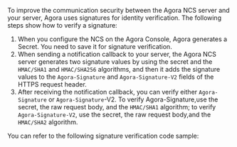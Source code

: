 


To improve the communication security between the Agora NCS server and your server, Agora uses signatures for identity verification. The following steps show how to verify a signature:

1. When you configure the NCS on the Agora Console, Agora generates a Secret. You need to save it for signature verification.
2. When sending a notification callback to your server, the Agora NCS server generates two signature values by using the secret and the `HMAC/SHA1` and `HMAC/SHA256` algorithms, and then it adds the signature values to the `Agora-Signature` and `Agora-Signature-V2` fields of the HTTPS request header.
3. After receiving the notification callback, you can verify either `Agora-Signature` or `Agora-Signature`-V2. To verify Agora-Signature,use the secret, the raw request body, and the `HMAC/SHA1` algorithm; to verify `Agora-Signature-V2`, use the secret, the raw request body,and the `HMAC/SHA2` algorithm.

You can refer to the following signature verification code sample:


<PlatformWrapper platform="android">
<Java />
</PlatformWrapper>

<PlatformWrapper platform="electron">
<Node />
</PlatformWrapper>

<PlatformWrapper platform="flutter">
<Java />
</PlatformWrapper>

<PlatformWrapper platform="ios">
<Python />
</PlatformWrapper>

<PlatformWrapper platform="macos">
<Python />
</PlatformWrapper>

<PlatformWrapper platform="react-native">
<Node />
</PlatformWrapper>

<PlatformWrapper platform="unity">
<Go />
</PlatformWrapper>

<PlatformWrapper platform="web">
<Php />
</PlatformWrapper>

<PlatformWrapper platform="windows">
<Go />
</PlatformWrapper>

